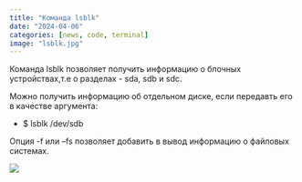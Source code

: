 ```yaml
---
title: "Команда lsblk"
date: "2024-04-06"
categories: [news, code, terminal]
image: "lsblk.jpg"
---
```


Команда lsblk позволяет получить информацию о блочных устройствах,т.е о разделах - sda, sdb и sdc.

Можно получить информацию об отдельном диске, если передавть его в качестве аргумента:

- $ lsblk /dev/sdb

Опция -f или --fs позволяет добавить в вывод информацию о файловых системах.

![](lsblk -f.jpg)
